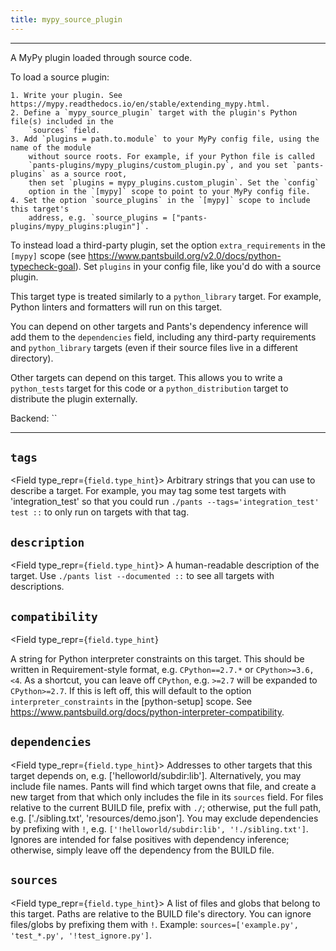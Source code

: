 ```yaml
---
title: mypy_source_plugin
---
```



---

A MyPy plugin loaded through source code.

To load a source plugin:

```
1. Write your plugin. See https://mypy.readthedocs.io/en/stable/extending_mypy.html.
2. Define a `mypy_source_plugin` target with the plugin's Python file(s) included in the
    `sources` field.
3. Add `plugins = path.to.module` to your MyPy config file, using the name of the module
    without source roots. For example, if your Python file is called
    `pants-plugins/mypy_plugins/custom_plugin.py`, and you set `pants-plugins` as a source root,
    then set `plugins = mypy_plugins.custom_plugin`. Set the `config`
    option in the `[mypy]` scope to point to your MyPy config file.
4. Set the option `source_plugins` in the `[mypy]` scope to include this target's
    address, e.g. `source_plugins = ["pants-plugins/mypy_plugins:plugin"]`.
```

To instead load a third-party plugin, set the option `extra_requirements` in the `[mypy]`
scope (see https://www.pantsbuild.org/v2.0/docs/python-typecheck-goal). Set `plugins` in
your config file, like you&#x27;d do with a source plugin.

This target type is treated similarly to a `python_library` target. For example, Python linters
and formatters will run on this target.

You can depend on other targets and Pants&#x27;s dependency inference will add them to the `dependencies` field,
including any third-party requirements and `python_library` targets (even if their source files live in a different
directory).

Other targets can depend on this target. This allows you to write a `python_tests` target for
this code or a `python_distribution` target to distribute the plugin externally.

Backend: <span className="color--primary">``</span>

---

<span className={styles.options}>

## `tags`

<Field type_repr={`field.type_hint`}>
  Arbitrary strings that you can use to describe a target. For example, you may
  tag some test targets with &#x27;integration_test&#x27; so that you could run
  `./pants --tags='integration_test' test ::` to only run on targets with that
  tag.
</Field>

## `description`

<Field type_repr={`field.type_hint`}>
  A human-readable description of the target. Use `./pants list --documented ::`
  to see all targets with descriptions.
</Field>

## `compatibility`

<Field
    type_repr={`field.type_hint`}
>
A string for Python interpreter constraints on this target. This should be written in Requirement-style format, e.g. `CPython==2.7.*` or `CPython>=3.6,<4`. As a shortcut, you can leave off `CPython`, e.g. `>=2.7` will be expanded to `CPython>=2.7`. If this is left off, this will default to the option `interpreter_constraints` in the [python-setup] scope. See https://www.pantsbuild.org/docs/python-interpreter-compatibility.
</Field>

## `dependencies`

<Field type_repr={`field.type_hint`}>
  Addresses to other targets that this target depends on, e.g.
  [&#x27;helloworld/subdir:lib&#x27;]. Alternatively, you may include file
  names. Pants will find which target owns that file, and create a new target
  from that which only includes the file in its `sources` field. For files
  relative to the current BUILD file, prefix with `./`; otherwise, put the full
  path, e.g. [&#x27;./sibling.txt&#x27;, &#x27;resources/demo.json&#x27;]. You
  may exclude dependencies by prefixing with `!`, e.g.
  `['!helloworld/subdir:lib', '!./sibling.txt']`. Ignores are intended for false
  positives with dependency inference; otherwise, simply leave off the
  dependency from the BUILD file.
</Field>

## `sources`

<Field type_repr={`field.type_hint`}>
  A list of files and globs that belong to this target. Paths are relative to
  the BUILD file&#x27;s directory. You can ignore files/globs by prefixing them
  with `!`. Example: `sources=['example.py', 'test_*.py', '!test_ignore.py']`.
</Field>

</span>
